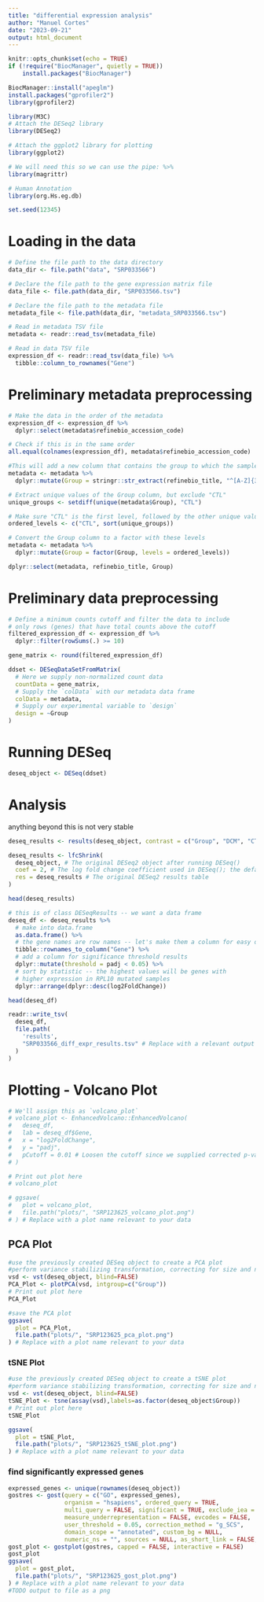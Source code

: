 ```yaml
---
title: "differential expression analysis"
author: "Manuel Cortes"
date: "2023-09-21"
output: html_document
---
```


```r
knitr::opts_chunk$set(echo = TRUE)
if (!require("BiocManager", quietly = TRUE))
    install.packages("BiocManager")

BiocManager::install("apeglm")
install.packages("gprofiler2")
library(gprofiler2)

library(M3C)
# Attach the DESeq2 library
library(DESeq2)

# Attach the ggplot2 library for plotting
library(ggplot2)

# We will need this so we can use the pipe: %>%
library(magrittr)

# Human Annotation
library(org.Hs.eg.db)

set.seed(12345)
```

# Loading in the data

```r
# Define the file path to the data directory
data_dir <- file.path("data", "SRP033566")

# Declare the file path to the gene expression matrix file
data_file <- file.path(data_dir, "SRP033566.tsv")

# Declare the file path to the metadata file
metadata_file <- file.path(data_dir, "metadata_SRP033566.tsv")

# Read in metadata TSV file
metadata <- readr::read_tsv(metadata_file)

# Read in data TSV file
expression_df <- readr::read_tsv(data_file) %>%
  tibble::column_to_rownames("Gene")
```

# Preliminary metadata preprocessing

```r
# Make the data in the order of the metadata
expression_df <- expression_df %>%
  dplyr::select(metadata$refinebio_accession_code)

# Check if this is in the same order
all.equal(colnames(expression_df), metadata$refinebio_accession_code)

#This will add a new column that contains the group to which the samples belong to
metadata <- metadata %>%
  dplyr::mutate(Group = stringr::str_extract(refinebio_title, "^[A-Z]{3}"))

# Extract unique values of the Group column, but exclude "CTL"
unique_groups <- setdiff(unique(metadata$Group), "CTL")

# Make sure "CTL" is the first level, followed by the other unique values
ordered_levels <- c("CTL", sort(unique_groups))

# Convert the Group column to a factor with these levels
metadata <- metadata %>%
  dplyr::mutate(Group = factor(Group, levels = ordered_levels))

dplyr::select(metadata, refinebio_title, Group)


```

# Preliminary data preprocessing

```r
# Define a minimum counts cutoff and filter the data to include
# only rows (genes) that have total counts above the cutoff
filtered_expression_df <- expression_df %>%
  dplyr::filter(rowSums(.) >= 10)

gene_matrix <- round(filtered_expression_df)

ddset <- DESeqDataSetFromMatrix(
  # Here we supply non-normalized count data
  countData = gene_matrix,
  # Supply the `colData` with our metadata data frame
  colData = metadata,
  # Supply our experimental variable to `design`
  design = ~Group
)
```

# Running DESeq

```r
deseq_object <- DESeq(ddset)
```

# Analysis

anything beyond this is not very stable

```r
deseq_results <- results(deseq_object, contrast = c("Group", "DCM", "CTL"))

deseq_results <- lfcShrink(
  deseq_object, # The original DESeq2 object after running DESeq()
  coef = 2, # The log fold change coefficient used in DESeq(); the default is 2.
  res = deseq_results # The original DESeq2 results table
)

head(deseq_results)

# this is of class DESeqResults -- we want a data frame
deseq_df <- deseq_results %>%
  # make into data.frame
  as.data.frame() %>%
  # the gene names are row names -- let's make them a column for easy display
  tibble::rownames_to_column("Gene") %>%
  # add a column for significance threshold results
  dplyr::mutate(threshold = padj < 0.05) %>%
  # sort by statistic -- the highest values will be genes with
  # higher expression in RPL10 mutated samples
  dplyr::arrange(dplyr::desc(log2FoldChange))

head(deseq_df)

readr::write_tsv(
  deseq_df,
  file.path(
    'results',
    "SRP033566_diff_expr_results.tsv" # Replace with a relevant output file name
  )
)

```

# Plotting - Volcano Plot

```r
# We'll assign this as `volcano_plot`
# volcano_plot <- EnhancedVolcano::EnhancedVolcano(
#   deseq_df,
#   lab = deseq_df$Gene,
#   x = "log2FoldChange",
#   y = "padj",
#   pCutoff = 0.01 # Loosen the cutoff since we supplied corrected p-values
# )

# Print out plot here
# volcano_plot

# ggsave(
#   plot = volcano_plot,
#   file.path("plots/", "SRP123625_volcano_plot.png")
# ) # Replace with a plot name relevant to your data
```


## PCA Plot
```r

#use the previously created DESeq object to create a PCA plot
#perform variance stabilizing transformation, correcting for size and normalization factors
vsd <- vst(deseq_object, blind=FALSE)
PCA_Plot <- plotPCA(vsd, intgroup=c("Group"))
# Print out plot here
PCA_Plot

#save the PCA plot
ggsave(
  plot = PCA_Plot,
  file.path("plots/", "SRP123625_pca_plot.png")
) # Replace with a plot name relevant to your data
```
### tSNE Plot
```r
#use the previously created DESeq object to create a tSNE plot
#perform variance stabilizing transformation, correcting for size and normalization factors
vsd <- vst(deseq_object, blind=FALSE)
tSNE_Plot <- tsne(assay(vsd),labels=as.factor(deseq_object$Group))
# Print out plot here
tSNE_Plot

ggsave(
  plot = tSNE_Plot,
  file.path("plots/", "SRP123625_tSNE_plot.png")
) # Replace with a plot name relevant to your data
```

### find significantly expressed genes
```r
expressed_genes <- unique(rownames(deseq_object))
gostres <- gost(query = c("GO", expressed_genes),
                organism = "hsapiens", ordered_query = TRUE,
                multi_query = FALSE, significant = TRUE, exclude_iea = FALSE,
                measure_underrepresentation = FALSE, evcodes = FALSE,
                user_threshold = 0.05, correction_method = "g_SCS",
                domain_scope = "annotated", custom_bg = NULL,
                numeric_ns = "", sources = NULL, as_short_link = FALSE, highlight = FALSE)
gost_plot <- gostplot(gostres, capped = FALSE, interactive = FALSE)
gost_plot
ggsave(
  plot = gost_plot,
  file.path("plots/", "SRP123625_gost_plot.png")
) # Replace with a plot name relevant to your data
#TODO output to file as a png
```